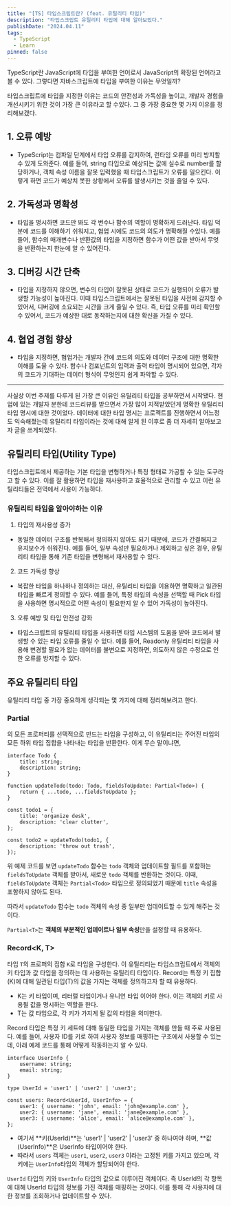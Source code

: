```yaml
---
title: "[TS] 타입스크립트란? (feat. 유틸리티 타입)"
description: "타입스크립트 유틸리티 타입에 대해 알아보았다."
publishDate: "2024.04.11"
tags:
  - TypeScript
  - Learn
pinned: false
---
```


TypeScript란 JavaScript에 타입을 부여한 언어로서 JavaScript의 확장된 언어라고 볼 수 있다.
그렇다면 자바스크립트에 타입을 부여한 이유는 무엇일까?

타입스크립트에 타입을 지정한 이유는 코드의 안전성과 가독성을 높이고, 개발자 경험을 개선시키기 위한 것이 가장 큰 이유라고 할 수있다.
그 중 가장 중요한 몇 가지 이유를 정리해보겠다.

## 1. 오류 예방
- TypeScript는 컴파일 단계에서 타입 오류를 감지하여, 런타임 오류를 미리 방지할 수 있게 도와준다.
예를 들어, string 타입으로 예상되는 값에 실수로 number를 할당하거나, 객체 속성 이름을 잘못 입력했을 때 타입스크립트가 오류를 일으킨다.
이렇게 하면 코드가 예상치 못한 상황에서 오류를 발생시키는 것을 줄일 수 있다.

## 2. 가독성과 명확성
- 타입을 명시하면 코드만 봐도 각 변수나 함수의 역할이 명확하게 드러난다. 타입 덕분에 코드를 이해하기 쉬워지고, 협업 시에도 코드의 의도가 명확해질 수있다.
예를 들어, 함수의 매개변수나 반환값의 타입을 지정하면 함수가 어떤 값을 받아서 무엇을 반환하는지 한눈에 알 수 있어진다.

## 3. 디버깅 시간 단축
- 타입을 지정하지 않으면, 변수의 타입이 잘못된 상태로 코드가 실행되어 오류가 발생할 가능성이 높아진다. 이때 타입스크립트에서는 잘못된 타입을 사전에 감지할 수 있어서, 디버깅에 소요되는 시간을 크게 줄일 수 있다.
즉, 타입 오류를 미리 확인할 수 있어서, 코드가 예상한 대로 동작하는지에 대한 확신을 가질 수 있다.

## 4. 협업 경험 향상
- 타입을 지정하면, 협업가는 개발자 간에 코드의 의도와 데이터 구조에 대한 명확한 이해를 도울 수 있다.
함수나 컴포넌트의 입력과 출력 타입이 명시되어 있으면, 각자의 코드가 기대하는 데이터 형식이 무엇인지 쉽게 파악할 수 있다.

-----

사실상 이번 주제를 다루게 된 가장 큰 이유인 유틸리티 타입을 공부하면서 시작됐다.
현업에 있는 개발자 분한테 코드리뷰를 받으면서 가장 많이 지적받았던게 명확한 유틸리티 타입 명시에 대한 것이었다.
데이터에 대한 타입 명시는 프로젝트를 진행하면서 어느정도 익숙해졌는데 유틸리티 타입이라는 것에 대해 알게 된 이후로 좀 더 자세히 알아보고자 글을 쓰게되었다.

## 유틸리티 타입(Utility Type)
타입스크립트에서 제공하는 기본 타입을 변형하거나 특정 형태로 가공할 수 있는 도구라고 할 수 있다. 이를 잘 활용하면 타입을 재사용하고 효율적으로 관리할 수 있고 이런 유틸리티들은 전역에서 사용이 가능하다.

### 유틸리티 타입을 알아야하는 이유
1. 타입의 재사용성 증가
- 동일한 데이터 구조를 반복해서 정의하지 않아도 되기 때문에, 코드가 간결해지고 유지보수가 쉬워진다.
예를 들어, 일부 속성만 필요하거나 제외하고 싶은 경우, 유틸리티 타입을 통해 기존 타입을 변형해서 재사용할 수 있다.

2. 코드 가독성 향상
- 복잡한 타입을 하나하나 정의하는 대신, 유틸리티 타입을 이용하면 명확하고 일관된 타입을 빠르게 정의할 수 있다.
예를 들어, 특정 타입의 속성을 선택할 때 Pick 타입을 사용하면 명시적으로 어떤 속성이 필요한지 알 수 있어 가독성이 높아진다.

3. 오류 예방 및 타입 안전성 강화
- 타입스크립트의 유틸리티 타입을 사용하면 타입 시스템의 도움을 받아 코드에서 발생할 수 있는 타입 오류를 줄일 수 있다.
예를 들어, Readonly 유틸리티 타입을 사용해 변경할 필요가 없는 데이터를 불변으로 지정하면, 의도하지 않은 수정으로 인한 오류를 방지할 수 있다.

## 주요 유틸리티 타입
유틸리티 타입 중 가장 중요하게 생각되는 몇 가지에 대해 정리해보려고 한다.

### Partial<T>
<T>의 모든 프로퍼티를 선택적으로 만드는 타입을 구성하고, 이 유틸리티는 주어진 타입의 모든 하위 타입 집합을 나타내는 타입을 반환한다.
이게 무슨 말이냐면,

```
interface Todo {
    title: string;
    description: string;
}

function updateTodo(todo: Todo, fieldsToUpdate: Partial<Todo>) {
    return { ...todo, ...fieldsToUpdate };
}

const todo1 = {
    title: 'organize desk',
    description: 'clear clutter',
};

const todo2 = updateTodo(todo1, {
    description: 'throw out trash',
});
```

위 예제 코드를 보면 `updateTodo` 함수는 `todo` 객체와 업데이트할 필드를 포함하는 `fieldsToUpdate` 객체를 받아서, 새로운 `todo` 객체를 반환하는 것이다. 이때, `fieldsToUpdate` 객체는 `Partial<Todo>` 타입으로 정의되었기 때문에 `title` 속성을 포함하지 않아도 된다.

따라서 `updateTodo` 함수는 `todo` 객체의 속성 중 일부만 업데이트할 수 있게 해주는 것이다.

`Partial<T>`는 **객체의 부분적인 업데이트나 일부 속성**만을 설정할 때 유용하다.

### Record<K, T>
타입 `T`의 프로퍼의 집합 `K`로 타입을 구성한다. 이 유틸리티는 타입스크립트에서 객체의 키 타입과 값 타입을 정의하는 데 사용하는 유틸리티 타입이다. Record는 특정 키 집합(K)에 대해 일관된 타입(T)의 값을 가지는 객체를 정의하고자 할 때 유용하다.
- K는 키 타입이며, 리터럴 타입이거나 유니언 타입 이어야 한다. 이는 객체의 키로 사용될 값을 명시하는 역할을 한다.
- T는 값 타입으로, 각 키가 가지게 될 값의 타입을 의미한다.

Record 타입은 특정 키 세트에 대해 동일한 타입을 가지는 객체를 만들 때 주로 사용된다. 예를 들어, 사용자 ID를 키로 하여 사용자 정보를 매핑하는 구조에서 사용할 수 있는데,
아래 예제 코드를 통해 어떻게 작동하는지 알 수 있다.

```
interface UserInfo {
    username: string;
    email: string;
}

type UserId = 'user1' | 'user2' | 'user3';

const users: Record<UserId, UserInfo> = {
    user1: { username: 'john', email: 'john@example.com' },
    user2: { username: 'jane', email: 'jane@example.com' },
    user3: { username: 'alice', email: 'alice@example.com' },
};
```

- 여기서 **키(UserId)**는 'user1' | 'user2' | 'user3' 중 하나여야 하며, **값(UserInfo)**은 UserInfo 타입이어야 한다.
- 따라서 `users` 객체는 `user1`, `user2`, `user3` 이라는 고정된 키를 가지고 있으며, 각 키에는 `UserInfo`타입의 객체가 할당되어야 한다.

`UserId` 타입의 키와 `UserInfo` 타입의 값으로 이루어진 객체이다. 즉 UserId의 각 항목에 대해 UserId 타입의 정보를 가진 객체를 매핑하는 것이다. 이를 통해 각 사용자에 대한 정보를 조회하거나 업데이트할 수 있다.